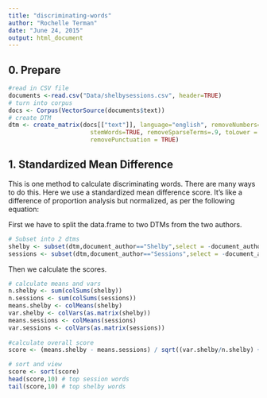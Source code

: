```yaml
---
title: "discriminating-words"
author: "Rochelle Terman"
date: "June 24, 2015"
output: html_document
---
```


## 0. Prepare
```r
#read in CSV file
documents <-read.csv("Data/shelbysessions.csv", header=TRUE)
# turn into corpus
docs <- Corpus(VectorSource(documents$text))
# create DTM
dtm <- create_matrix(docs[["text"]], language="english", removeNumbers=TRUE,
                       stemWords=TRUE, removeSparseTerms=.9, toLower = TRUE, 
                       removePunctuation = TRUE)

```

## 1. Standardized Mean Difference

This is one method to calculate discriminating words. There are many ways to do this. Here we use a standardized mean difference score. It's like a difference of proportion analysis but normalized, as per the following equation:

First we have to split the data.frame to two DTMs from the two authors.

```r
# Subset into 2 dtms
shelby <- subset(dtm,document_author=="Shelby",select = -document_author) # should have 1102 obs.
sessions <- subset(dtm,document_author=="Sessions",select = -document_author) # should have 236 obs.
```

Then we calculate the scores. 

```r
# calculate means and vars
n.shelby <- sum(colSums(shelby))
n.sessions <- sum(colSums(sessions))
means.shelby <- colMeans(shelby)
var.shelby <- colVars(as.matrix(shelby))
means.sessions <- colMeans(sessions)
var.sessions <- colVars(as.matrix(sessions))
  
#calculate overall score
score <- (means.shelby - means.sessions) / sqrt((var.shelby/n.shelby) + (var.sessions/n.sessions))

# sort and view
score <- sort(score)
head(score,10) # top session words
tail(score,10) # top shelby words
```
